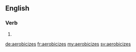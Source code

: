 ==English==

===Verb===
{{head|en}}

# {{en-third-person singular of|aerobicize}}

[[de:aerobicizes]]
[[fr:aerobicizes]]
[[my:aerobicizes]]
[[sv:aerobicizes]]